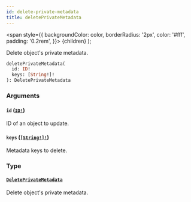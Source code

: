 ```yaml
---
id: delete-private-metadata
title: deletePrivateMetadata
---
```


<span
style={{
      backgroundColor: color,
      borderRadius: '2px',
      color: '#fff',
      padding: '0.2rem',
    }}>
{children}
</span>
);

Delete object's private metadata.

```graphql
deletePrivateMetadata(
  id: ID!
  keys: [String!]!
): DeletePrivateMetadata

```

### Arguments

#### `id` ([`ID!`](/api-reference/scalars/id.mdx))

ID of an object to update.

#### `keys` ([`[String!]!`](/api-reference/scalars/string.mdx))

Metadata keys to delete.

### Type

#### [`DeletePrivateMetadata`](/api-reference/objects/delete-private-metadata.mdx)

Delete object's private metadata.
